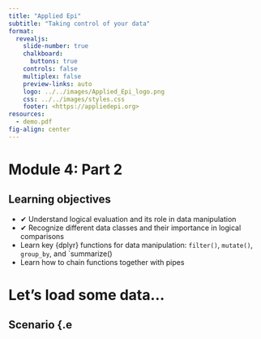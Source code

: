 ```yaml
---
title: "Applied Epi"
subtitle: "Taking control of your data"
format:
  revealjs: 
    slide-number: true
    chalkboard: 
      buttons: true
    controls: false
    multiplex: false
    preview-links: auto
    logo: ../../images/Applied_Epi_logo.png
    css: ../../images/styles.css
    footer: <https://appliedepi.org>
resources:
  - demo.pdf
fig-align: center
---
```


# Module 4: Part 2

## Learning objectives

-   ✔ Understand logical evaluation and its role in data manipulation
-   ✔ Recognize different data classes and their importance in logical comparisons
-   Learn key {dplyr} functions for data manipulation: `filter()`, `mutate()`, `group_by`, and \`summarize()
-   Learn how to chain functions together with pipes

# Let's load some data...

## Scenario {.e
